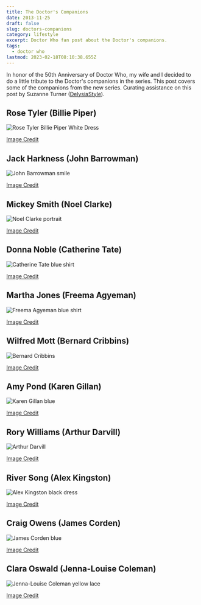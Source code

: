 ```yaml
---
title: The Doctor's Companions
date: 2013-11-25
draft: false
slug: doctors-companions
category: lifestyle
excerpt: Doctor Who fan post about the Doctor's companions.
tags:
  - doctor who
lastmod: 2023-02-18T08:10:38.655Z
---
```


In honor of the 50th Anniversary of Doctor Who, my wife and I decided to do a little tribute to the Doctor's companions in the series. This post covers some of the companions from the new series. Curating assistance on this post by Suzanne Turner ([DelysiaStyle](http://delysiastyle.com)).

## Rose Tyler (Billie Piper)

![Rose Tyler Billie Piper White Dress](https://res.cloudinary.com/joelmturner/image/upload/v1531148139/blog/2013/11/Rose-Tyler-Billie-Piper-White-Dress)

[Image Credit](http://userserve-ak.last.fm/serve/_/50207127/Billie+Piper+hq+png.png)

## Jack Harkness (John Barrowman)

![John Barrowman smile](https://res.cloudinary.com/joelmturner/image/upload/v1531037289/blog/2013/11/John-Barrowman-smile)

[Image Credit](http://lusciousandlovely19.files.wordpress.com/2013/08/john-barrowman-1.jpg?)

## Mickey Smith (Noel Clarke)

![Noel Clarke portrait](https://res.cloudinary.com/joelmturner/image/upload/v1531037055/blog/2013/11/Noel-Clarke-portrait)

[Image Credit](http://www.bbc.co.uk/blogs/bbcthree/2011/07/noelclarkeqa1.shtml)

## Donna Noble (Catherine Tate)

![Catherine Tate blue shirt](https://res.cloudinary.com/joelmturner/image/upload/v1531154553/blog/2013/11/Catherine-Tate-blue-shirt)

[Image Credit](http://venus.provocateuse.com/show/catherine_tate)

## Martha Jones (Freema Agyeman)

![Freema Agyeman blue shirt](https://res.cloudinary.com/joelmturner/image/upload/v1531037685/blog/2013/11/Freema-Agyeman-blue-shirt)

[Image Credit](https://telestrekoza.com/link-gallery/albums/British_shows/Law_Order_UK/Cast/Season_1/Law_Order_UK_S1_Freema_Agyeman_002)

## Wilfred Mott (Bernard Cribbins)

![Bernard Cribbins](https://res.cloudinary.com/joelmturner/image/upload/v1531155352/blog/2013/11/Bernard-Cribbins)

[Image Credit](http://www.david-tennant-news.com/blog/bernard-cribbins-is-on-graham-norton-s-bbc-radio-2-programme-today-at-10-am/)

## Amy Pond (Karen Gillan)

![Karen Gillan blue](https://res.cloudinary.com/joelmturner/image/upload/v1531035376/blog/2013/11/Karen-Gillan-blue)

[Image Credit](http://www.wallcg.com/women-redheads-manhattan-karen-gillan-doctor-who-well-83695/)

## Rory Williams (Arthur Darvill)

![Arthur Darvill](https://res.cloudinary.com/joelmturner/image/upload/v1531028788/blog/2013/11/Arthur-Darvill)

[Image Credit](http://www.standard.co.uk/goingout/theatre/dr-who-star-arthur-darvill-has-laptop-stolen-by-burglars-8225957.html)

## River Song (Alex Kingston)

![Alex Kingston black dress](https://res.cloudinary.com/joelmturner/image/upload/v1531037874/blog/2013/11/Alex-Kingston-black-dress)

[Image Credit](http://www.picstopin.com/500/alex-kingston-/http:%7C%7C24*media*tumblr*com%7Ctumblr_md4sqnRVpB1qif9qto1_500*png/)

## Craig Owens (James Corden)

![James Corden blue](https://res.cloudinary.com/joelmturner/image/upload/v1531140914/blog/2013/11/James-Corden-blue)

[Image Credit](http://hamishbrown.com/james-corden/)

## Clara Oswald (Jenna-Louise Coleman)

![Jenna-Louise Coleman yellow lace](https://res.cloudinary.com/joelmturner/image/upload/v1531026730/blog/2013/11/Jenna-Louise-Coleman)

[Image Credit](http://www.mirror.co.uk/tv/tv-news/jenna-louise-coleman-doctor-who-sidekick-1781315)
